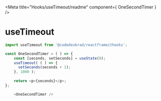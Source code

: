 


<Meta title="Hooks/useTimeout/readme" component={ OneSecondTimer } />

# useTimeout

```javascript
import useTimeout from '@codedevbrad/reactframeithooks';
```

```javascript
const OneSecondTimer = ( ) => {
    const [seconds, setSeconds] = useState(0);
    useTimeout( ( ) => {
      setSeconds(seconds + 1);
    }, 1000 );
  
    return <p>{seconds}</p>;
};

```

```javascript
    <OneSecondTimer />
```

<Canvas>
    <OneSecondTimer />
</Canvas>
